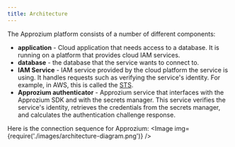 ```yaml
---
title: Architecture
---
```



The Approzium platform consists of a number of different components:

* **application** - Cloud application that needs access to a database. It is running on a platform that provides cloud IAM services.
* **database** - the database that the service wants to connect to.
* **IAM Service** - IAM service provided by the cloud platform the service is using. It handles requests such as verifying the service's identity. For example, in AWS, this is called the [STS](https://docs.aws.amazon.com/STS/latest/APIReference/welcome.html).
* **Approzium authenticator** - Approzium service that interfaces with the Approzium SDK and with the secrets manager. This service verifies the service's identity, retrieves the credentials from the secrets manager, and calculates the authentication challenge response.

Here is the connection sequence for Approzium:
<Image img={require('./images/architecture-diagram.png')} />
